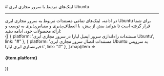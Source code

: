 

<Layout>
<Head>
<title>مستندات لینک‌های مرتبط با سرور مجازی ابری اوبونتو Ubuntu - لیارا</title>
<meta property="og:title" content="مستندات خدمات رایانش ابری لیارا" />
<meta property="og:description" content="مستندات مربوط به لینک‌های مرتبط با سرور مجازی اوبونتو Ubuntu در لیارا"  />
<meta property="og:image" content="https://files.liara.ir/liara/logos/liara-poster.jpg" />
</Head>
# لینک‌های مرتبط با سرور مجازی ابری Ubuntu 
<hr className="mb-2" />
در ادامه، لینک‌های تمامی مستندات مربوط به سرور مجازی ابری Ubuntu برای شما قرار گرفته است تا بتوانید بیش از پیش، با انعطاف‌پذیری و مقیاس‌پذیری به توسعه و ارائه محصولات خود، ادامه دهید:
<div className='h-2' />
<div className="grid md:grid-cols-1 gap-4">
            {[
    { platform: 'مستندات راه‌اندازی سرور ایمیل لیارا در سرور مجازی ابری Ubuntu', link: "#" },
    { platform: 'مستندات اتصال سرور مجازی ابری Ubuntu به سرویس ذخیره‌سازی ابری لیارا', link: "#" },
  ].map(item =>
    <Link href={item.link}>
    <Card className="flex cursor-pointer w-full items-center justify-between">
        <div className="flex items-center gap-3">
        <h4>
            {item.platform}
        </h4>
        </div>
        <GoArrowLeft className="ml-1" />
    </Card>
    </Link>
            )}
          </div>

</Layout>